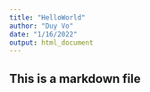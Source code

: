 ```yaml
---
title: "HelloWorld"
author: "Duy Vo"
date: "1/16/2022"
output: html_document
---
```


## This is a markdown file
